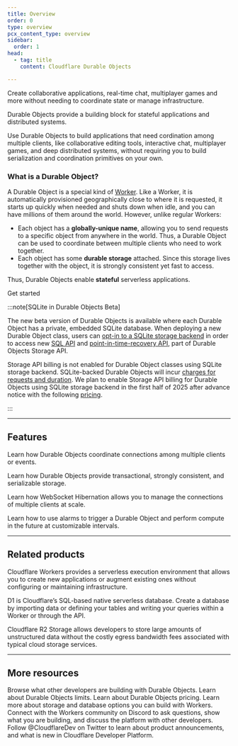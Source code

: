 ```yaml
---
title: Overview
order: 0
type: overview
pcx_content_type: overview
sidebar:
  order: 1
head:
  - tag: title
    content: Cloudflare Durable Objects

---
```



<Description>
Create collaborative applications, real-time chat, multiplayer games and more without needing to coordinate state or manage infrastructure.
</Description>

<Plan type="paid" />

Durable Objects provide a building block for stateful applications and distributed systems.

Use Durable Objects to build applications that need cordination among multiple clients, like collaborative editing tools, interactive chat, multiplayer games, and deep distributed systems, without requiring you to build serialization and coordination primitives on your own.

### What is a Durable Object?

A Durable Object is a special kind of [Worker](/workers/). Like a Worker, it is automatically provisioned geographically close to where it is requested, it starts up quickly when needed and shuts down when idle, and you can have millions of them around the world. However, unlike regular Workers:

* Each object has a **globally-unique name**, allowing you to send requests to a specific object from anywhere in the world. Thus, a Durable Object can be used to coordinate between multiple clients who need to work together.
* Each object has some **durable storage** attached. Since this storage lives together with the object, it is strongly consistent yet fast to access.

Thus, Durable Objects enable **stateful** serverless applications.

<LinkButton href="/durable-objects/get-started/walkthrough/">Get started</LinkButton>

:::note[SQLite in Durable Objects Beta]

The new beta version of Durable Objects is available where each Durable Object has a private, embedded SQLite database. When deploying a new Durable Object class, users can [opt-in to a SQLite storage backend](/durable-objects/best-practices/access-durable-objects-storage/#sqlite-storage-backend) in order to access new [SQL API](/durable-objects/api/sql-storage/#exec) and [point-in-time-recovery API](/durable-objects/api/sql-storage/#point-in-time-recovery), part of Durable Objects Storage API.

Storage API billing is not enabled for Durable Object classes using SQLite storage backend. SQLite-backed Durable Objects will incur [charges for requests and duration](/durable-objects/platform/pricing/#billing-metrics). We plan to enable Storage API billing for Durable Objects using SQLite storage backend in the first half of 2025 after advance notice with the following [pricing](/durable-objects/platform/pricing/#sqlite-storage-backend).

:::

***

## Features

<Feature header="In-memory State" href="/durable-objects/reference/in-memory-state/">

Learn how Durable Objects coordinate connections among multiple clients or events.


</Feature>

<Feature header="Storage API" href="/durable-objects/api/storage-api/">

Learn how Durable Objects provide transactional, strongly consistent, and serializable storage.


</Feature>

<Feature header="WebSocket Hibernation" href="/durable-objects/best-practices/websockets/#websocket-hibernation-api">

Learn how WebSocket Hibernation allows you to manage the connections of multiple clients at scale.


</Feature>

<Feature header="Durable Objects Alarms" href="/durable-objects/api/alarms/">

Learn how to use alarms to trigger a Durable Object and perform compute in the future at customizable intervals.


</Feature>

***

## Related products

<RelatedProduct header="Workers" href="/workers/" product="workers">

Cloudflare Workers provides a serverless execution environment that allows you to create new applications or augment existing ones without configuring or maintaining infrastructure.


</RelatedProduct>

<RelatedProduct header="D1" href="/d1/" product="d1">

D1 is Cloudflare’s SQL-based native serverless database. Create a database by importing data or defining your tables and writing your queries within a Worker or through the API.


</RelatedProduct>

<RelatedProduct header="R2" href="/r2/" product="r2">

Cloudflare R2 Storage allows developers to store large amounts of unstructured data without the costly egress bandwidth fees associated with typical cloud storage services.


</RelatedProduct>

***

## More resources

<CardGrid>

<LinkTitleCard title="Built with Durable Objects" href="https://workers.cloudflare.com/built-with/collections/durable-objects/" icon="pen">
Browse what other developers are building with Durable Objects.
</LinkTitleCard>

<LinkTitleCard title="Limits" href="/durable-objects/platform/limits/" icon="document">
Learn about Durable Objects limits.
</LinkTitleCard>

<LinkTitleCard title="Pricing" href="/durable-objects/platform/pricing/" icon="pen">
Learn about Durable Objects pricing.
</LinkTitleCard>

<LinkTitleCard title="Storage options" href="/workers/platform/storage-options/" icon="document">
Learn more about storage and database options you can build with Workers.
</LinkTitleCard>

<LinkTitleCard title="Developer Discord" href="https://discord.cloudflare.com" icon="discord">
Connect with the Workers community on Discord to ask questions, show what you are building, and discuss the platform with other developers.
</LinkTitleCard>

<LinkTitleCard title="@CloudflareDev" href="https://x.com/cloudflaredev" icon="x.com">
Follow @CloudflareDev on Twitter to learn about product announcements, and what is new in Cloudflare Developer Platform.
</LinkTitleCard>

</CardGrid>
